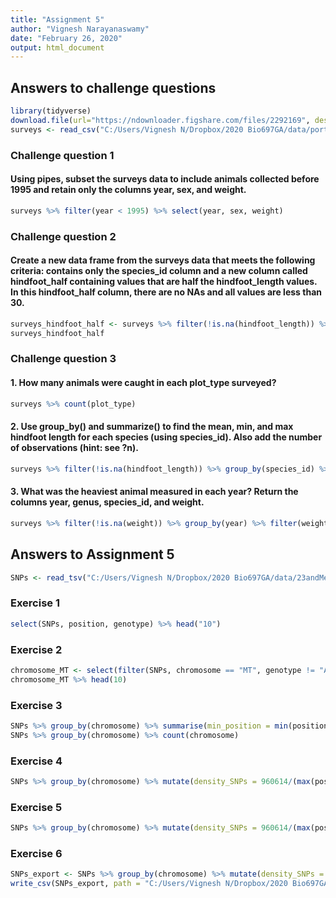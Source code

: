 ```yaml
---
title: "Assignment 5"
author: "Vignesh Narayanaswamy"
date: "February 26, 2020"
output: html_document
---
```


## Answers to challenge questions

```r
library(tidyverse)
download.file(url="https://ndownloader.figshare.com/files/2292169", destfile = "C:/Users/Vignesh N/Dropbox/2020 Bio697GA/data/portal_data_joined.csv")
surveys <- read_csv("C:/Users/Vignesh N/Dropbox/2020 Bio697GA/data/portal_data_joined.csv")
```

### Challenge question 1

#### Using pipes, subset the surveys data to include animals collected before 1995 and retain only the columns year, sex, and weight.
```r
surveys %>% filter(year < 1995) %>% select(year, sex, weight)
```

### Challenge question 2

#### Create a new data frame from the surveys data that meets the following criteria: contains only the species_id column and a new column called hindfoot_half containing values that are half the hindfoot_length values. In this hindfoot_half column, there are no NAs and all values are less than 30.
```r
surveys_hindfoot_half <- surveys %>% filter(!is.na(hindfoot_length)) %>% mutate(hindfoot_half = hindfoot_length/2) %>% filter(hindfoot_half < 30) %>% select(species_id, hindfoot_half)
surveys_hindfoot_half
```

### Challenge question 3

#### 1. How many animals were caught in each plot_type surveyed?
```r
surveys %>% count(plot_type) 
```

#### 2. Use group_by() and summarize() to find the mean, min, and max hindfoot length for each species (using species_id). Also add the number of observations (hint: see ?n).

```r
surveys %>% filter(!is.na(hindfoot_length)) %>% group_by(species_id) %>% summarize(mean_hindfoot_length = mean(hindfoot_length), min_hindfoot_length = min(hindfoot_length), max_hindfoot_length = max(hindfoot_length),n = n())
```

#### 3. What was the heaviest animal measured in each year? Return the columns year, genus, species_id, and weight.

```r
surveys %>% filter(!is.na(weight)) %>% group_by(year) %>% filter(weight == max(weight)) %>% select(year, genus, species, weight) %>% arrange(year)
```

## Answers to Assignment 5 

```r
SNPs <- read_tsv("C:/Users/Vignesh N/Dropbox/2020 Bio697GA/data/23andMe_complete.txt", skip = 14, col_types = cols(chromosome = col_factor()))
```

### Exercise 1

```r
select(SNPs, position, genotype) %>% head("10")
```

### Exercise 2

```r
chromosome_MT <- select(filter(SNPs, chromosome == "MT", genotype != "A", genotype != "T"), rsid, chromosome, position, genotype)
chromosome_MT %>% head(10)
```

### Exercise 3

```r
SNPs %>% group_by(chromosome) %>% summarise(min_position = min(position), max_position = max(position))
SNPs %>% group_by(chromosome) %>% count(chromosome)
```

### Exercise 4

```r
SNPs %>% group_by(chromosome) %>% mutate(density_SNPs = 960614/(max(position)-min(position)))
```

### Exercise 5

```r
SNPs %>% group_by(chromosome) %>% mutate(density_SNPs = 960614/(max(position)-min(position))) %>% arrange(density_SNPs)
```

### Exercise 6

```r
SNPs_export <- SNPs %>% group_by(chromosome) %>% mutate(density_SNPs = 960614/(max(position)-min(position))) %>% arrange(density_SNPs)
write_csv(SNPs_export, path = "C:/Users/Vignesh N/Dropbox/2020 Bio697GA/data/SNPs_export.csv")
```

